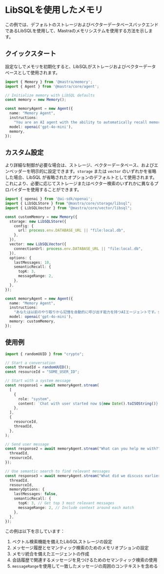 # LibSQLを使用したメモリ

この例では、デフォルトのストレージおよびベクターデータベースバックエンドであるLibSQLを使用して、Mastraのメモリシステムを使用する方法を示します。

## クイックスタート

設定なしでメモリを初期化すると、LibSQLがストレージおよびベクターデータベースとして使用されます。

```typescript copy showLineNumbers
import { Memory } from '@mastra/memory';
import { Agent } from '@mastra/core/agent';

// Initialize memory with LibSQL defaults
const memory = new Memory();

const memoryAgent = new Agent({
  name: "Memory Agent",
  instructions:
    "You are an AI agent with the ability to automatically recall memories from previous interactions.",
  model: openai('gpt-4o-mini'),
  memory,
});
```

## カスタム設定

より詳細な制御が必要な場合は、ストレージ、ベクターデータベース、およびエンベッダーを明示的に設定できます。`storage` または `vector` のいずれかを省略した場合、LibSQL が省略されたオプションのデフォルトとして使用されます。これにより、必要に応じてストレージまたはベクター検索のいずれかに異なるプロバイダーを使用することができます。

```typescript
import { openai } from '@ai-sdk/openai';
import { LibSQLStore } from "@mastra/core/storage/libsql";
import { LibSQLVector } from "@mastra/core/vector/libsql";

const customMemory = new Memory({
  storage: new LibSQLStore({
    config: {
      url: process.env.DATABASE_URL || "file:local.db",
    },
  }),
  vector: new LibSQLVector({
    connectionUrl: process.env.DATABASE_URL || "file:local.db",
  }),
  options: {
    lastMessages: 10,
    semanticRecall: {
      topK: 3,
      messageRange: 2,
    },
  },
});

const memoryAgent = new Agent({
  name: "Memory Agent",
  instructions:
    "あなたは以前のやり取りから記憶を自動的に呼び出す能力を持つAIエージェントです。会話は数時間、数日、数ヶ月、または数年続くことがあります。まだ知らない場合は、ユーザーの名前や情報を尋ねるべきです。",
  model: openai('gpt-4o-mini'),
  memory: customMemory,
});
```

## 使用例

```typescript
import { randomUUID } from "crypto";

// Start a conversation
const threadId = randomUUID();
const resourceId = "SOME_USER_ID";

// Start with a system message
const response1 = await memoryAgent.stream(
  [
    {
      role: "system",
      content: `Chat with user started now ${new Date().toISOString()}. Don't mention this message.`,
    },
  ],
  {
    resourceId,
    threadId,
  },
);

// Send user message
const response2 = await memoryAgent.stream("What can you help me with?", {
  threadId,
  resourceId,
});

// Use semantic search to find relevant messages
const response3 = await memoryAgent.stream("What did we discuss earlier?", {
  threadId,
  resourceId,
  memoryOptions: {
    lastMessages: false,
    semanticRecall: {
      topK: 3, // Get top 3 most relevant messages
      messageRange: 2, // Include context around each match
    },
  },
});
```

この例は以下を示しています：

1. ベクトル検索機能を備えたLibSQLストレージの設定
2. メッセージ履歴とセマンティック検索のためのメモリオプションの設定
3. メモリ統合を備えたエージェントの作成
4. 会話履歴で関連するメッセージを見つけるためのセマンティック検索の使用
5. `messageRange`を使用して一致したメッセージの周囲のコンテキストを含める

